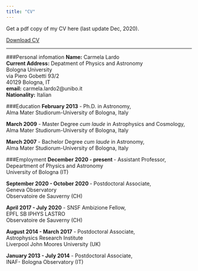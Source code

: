 ```yaml
---
title: "CV"
---
```


Get a pdf copy of my CV here (last update Dec, 2020).

<a href="cv_dec.pdf#" class="download" title="Download CV as PDF">Download CV</a>			


<style>
p.comment {
background-color: #DBDBDB;
padding: 10px;
border: 1px solid black;
margin-left: 25px;
border-radius: 5px;
font-style: italic;
}

</style>



***


###Personal infomation
**Name:**	Carmela Lardo	<br/>
**Current Address:** Depatment of Physics and Astronomy<br/>
Bologna University<br/>
via Piero Gobetti 93/2<br/>
40129 Bologna, IT<br/>
**email:**	carmela.lardo2@unibo.it<br/>
**Nationality:**	Italian<br/>


###Education
**February 2013** -	Ph.D. in Astronomy,<br/>
Alma Mater Studiorum-University of Bologna, Italy<br/>

**March 2009** - Master Degree *cum laude* in Astrophysics and Cosmology,<br/>
Alma Mater Studiorum-University of Bologna, Italy<br/>

**March 2007** - Bachelor Degree *cum laude* in Astronomy,<br/>
Alma Mater Studiorum-University of Bologna, Italy<br/>


###Employment
**December 2020 - present ** -	Assistant Professor,<br/>
Depeartment of Physics and Astronomy<br/> 
University of Bologna (IT)<br/>

**September 2020 - October 2020 ** -	Postdoctoral Associate,<br/>
Geneva Observatory<br/> 
Observatoire de Sauverny (CH)<br/>

**April 2017 - July 2020** - SNSF Ambizione Fellow,<br/>
EPFL SB IPHYS LASTRO<br/>
Observatoire de Sauverny (CH)<br/> 

**August 2014 - March 2017** -	Postdoctoral Associate,<br/>
Astrophysics Research Institute<br/> 
Liverpool John Moores University (UK)<br/>

**January 2013 - July 2014** - Postdoctoral Associate,<br/>
INAF- Bologna Observatory (IT)<br/>





